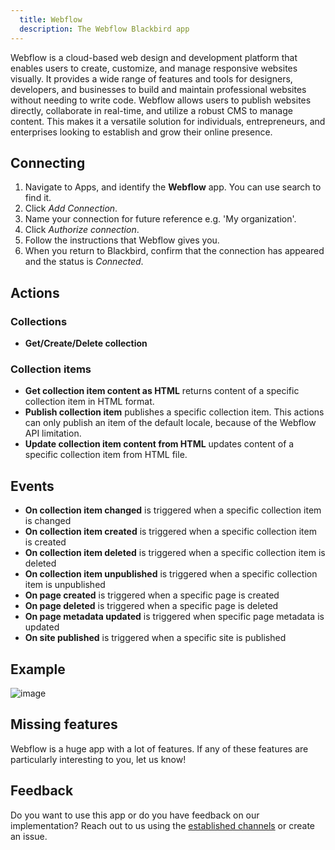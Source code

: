 ```yaml
---
  title: Webflow
  description: The Webflow Blackbird app
---
```


<LinkCard title="View on Github" target="_blank" href="https://github.com/bb-io/Webflow" icon="github" />

Webflow is a cloud-based web design and development platform that enables users to create, customize, and manage responsive websites visually. It provides a wide range of features and tools for designers, developers, and businesses to build and maintain professional websites without needing to write code. Webflow allows users to publish websites directly, collaborate in real-time, and utilize a robust CMS to manage content. This makes it a versatile solution for individuals, entrepreneurs, and enterprises looking to establish and grow their online presence.

## Connecting

1.  Navigate to Apps, and identify the **Webflow** app. You can use search to find it.
2.  Click _Add Connection_.
3.  Name your connection for future reference e.g. 'My organization'.
4.  Click _Authorize connection_.
5.  Follow the instructions that Webflow gives you.
6.  When you return to Blackbird, confirm that the connection has appeared and the status is _Connected_.

## Actions

### Collections

-   **Get/Create/Delete collection**

### Collection items
-   **Get collection item content as HTML** returns content of a specific collection item in HTML format.
-   **Publish collection item** publishes a specific collection item. This actions can only publish an item of the default locale, because of the Webflow API limitation.
-   **Update collection item content from HTML** updates content of a specific collection item from HTML file.

## Events

-   **On collection item changed** is triggered when a specific collection item is changed
-   **On collection item created** is triggered when a specific collection item is created
-   **On collection item deleted** is triggered when a specific collection item is deleted
-   **On collection item unpublished** is triggered when a specific collection item is unpublished
-   **On page created** is triggered when a specific page is created
-   **On page deleted** is triggered when a specific page is deleted
-   **On page metadata updated** is triggered when specific page metadata is updated
-   **On site published** is triggered when a specific site is published

## Example

![image](https://github.com/bb-io/Webflow/assets/137277669/77a4c14e-c505-4fb5-a813-3d46eb66ad8c)

## Missing features

Webflow is a huge app with a lot of features. If any of these features are particularly interesting to you, let us know!

## Feedback

Do you want to use this app or do you have feedback on our implementation? Reach out to us using the [established channels](https://www.blackbird.io/) or create an issue.

